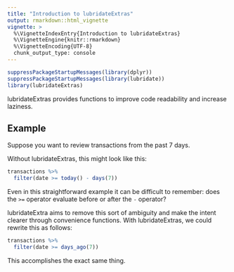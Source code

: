 ```yaml
---
title: "Introduction to lubridateExtras"
output: rmarkdown::html_vignette
vignette: >
  %\VignetteIndexEntry{Introduction to lubridateExtras}
  %\VignetteEngine{knitr::rmarkdown}
  %\VignetteEncoding{UTF-8}
  chunk_output_type: console
---
```


```r
suppressPackageStartupMessages(library(dplyr))
suppressPackageStartupMessages(library(lubridate))
library(lubridateExtras)
```

lubridateExtras provides functions to improve code readability and increase laziness.

## Example

Suppose you want to review transactions from the past 7 days.

Without lubridateExtras, this might look like this:

```r
transactions %>%
  filter(date >= today() - days(7))
```

Even in this straightforward example it can be difficult to remember: does the `>=` operator evaluate before or after the `-` operator?

lubridateExtra aims to remove this sort of ambiguity and make the intent clearer through convenience functions. With lubridateExtras, we could rewrite this as follows:

```r
transactions %>%
  filter(date >= days_ago(7))
```

This accomplishes the exact same thing.
